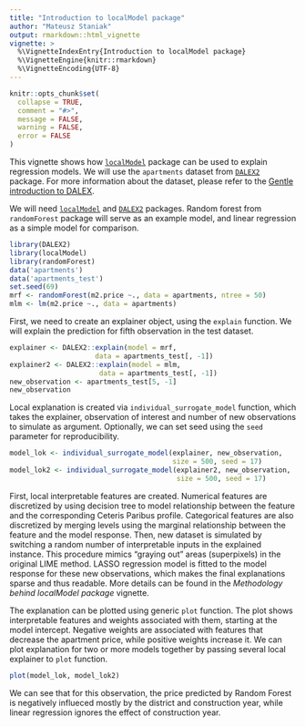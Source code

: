 ---
title: "Introduction to localModel package"
author: "Mateusz Staniak"
output: rmarkdown::html_vignette
vignette: >
  %\VignetteIndexEntry{Introduction to localModel package}
  %\VignetteEngine{knitr::rmarkdown}
  %\VignetteEncoding{UTF-8}
---

```{r setup, include = FALSE}
knitr::opts_chunk$set(
  collapse = TRUE,
  comment = "#>",
  message = FALSE,
  warning = FALSE,
  error = FALSE
)
```

This vignette shows how [`localModel`](https://github.com/ModelOriented/localModel) package can be used to explain regression models.
We will use the `apartments` dataset from [`DALEX2`](https://github.com/ModelOriented/DALEX2) package.
For more information about the dataset, please refer to the [Gentle introduction to DALEX](https://pbiecek.github.io/DALEX_docs/).

We will need [`localModel`](https://github.com/ModelOriented/localModel) and [`DALEX2`](https://github.com/ModelOriented/DALEX2) packages.
Random forest from `randomForest` package will serve as an example model, and linear regression as a simple model for comparison.

```{r pkgs}
library(DALEX2)
library(localModel)
library(randomForest)
data('apartments')
data('apartments_test')
set.seed(69)
mrf <- randomForest(m2.price ~., data = apartments, ntree = 50)
mlm <- lm(m2.price ~., data = apartments)
```


First, we need to create an explainer object, using the `explain` function.
We will explain the prediction for fifth observation in the test dataset.

```{r model}
explainer <- DALEX2::explain(model = mrf,
                     data = apartments_test[, -1])
explainer2 <- DALEX2::explain(model = mlm, 
                      data = apartments_test[, -1])
new_observation <- apartments_test[5, -1]
new_observation
```

Local explanation is created via `individual_surrogate_model` function, which takes the explainer, observation of interest and number of new observations to simulate as argument. Optionally, we can set seed using the `seed` parameter for reproducibility.

```{r explanation}
model_lok <- individual_surrogate_model(explainer, new_observation,
                                        size = 500, seed = 17)
model_lok2 <- individual_surrogate_model(explainer2, new_observation,
                                         size = 500, seed = 17)
```

First, local interpretable features are created. Numerical features are discretized by using decision tree to model relationship between the feature and the corresponding Ceteris Paribus profile.
Categorical features are also discretized by merging levels using the marginal relationship between the feature and the model response.
Then, new dataset is simulated by switching a random number of interpretable inputs in the explained instance.
This procedure mimics "graying out" areas (superpixels) in the original LIME method.
LASSO regression model is fitted to the model response for these new observations, which makes the final explanations sparse and thus readable.
More details can be found in the _Methodology behind localModel package_ vignette.

The explanation can be plotted using generic `plot` function.
The plot shows interpretable features and weights associated with them, starting at the model intercept.
Negative weights are associated with features that decrease the apartment price, while positive weights increase it. 
We can plot explanation for two or more models together by passing several local explainer to `plot` function.

```{r plot}
plot(model_lok, model_lok2)
```

We can see that for this observation, the price predicted by Random Forest is negatively influeced mostly by the district and construction year, while linear regression ignores the effect of construction year.
